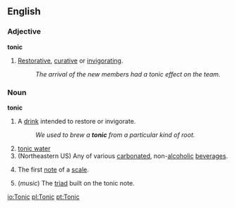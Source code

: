 ==English==

===Adjective===
'''tonic'''

# [[restorative|Restorative]], [[curative]] or [[invigorating]].
#: ''The arrival of the new members had a tonic effect on the team.''

===Noun===
'''tonic'''

# A [[drink]] intended to restore or invigorate.
#: ''We used to brew a '''tonic''' from a particular kind of root.''
# [[tonic water]]
# (Northeastern US) Any of various [[carbonated]], non-[[alcoholic]] [[beverages]].
# {{music}} The first [[note]] of a [[scale]].
# (''music'') The [[triad]] built on the tonic note.

[[io:Tonic]]
[[pl:Tonic]]
[[pt:Tonic]]